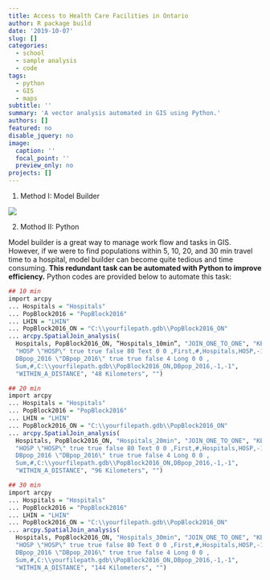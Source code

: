 ```yaml
---
title: Access to Health Care Facilities in Ontario
author: R package build
date: '2019-10-07'
slug: []
categories:
  - school
  - sample analysis
  - code
tags:
  - python
  - GIS
  - maps
subtitle: ''
summary: 'A vector analysis automated in GIS using Python.'
authors: []
featured: no
disable_jquery: no
image:
  caption: ''
  focal_point: ''
  preview_only: no
projects: []
---
```

1. Method I: Model Builder  

![](modelbuilder.jpg)  

2. Mothod II: Python  

Model builder is a great way to manage work flow and tasks in GIS. However, if we were to find populations within 5, 10, 20, and 30 min travel time to a hospital, model builder can become quite tedious and time consuming. **This redundant task can be automated with Python to improve efficiency.** Python codes are provided below to automate this task:  

```r
## 10 min
import arcpy
... Hospitals = "Hospitals"
... PopBlock2016 = "PopBlock2016"
... LHIN = "LHIN"
... PopBlock2016_ON = "C:\\yourfilepath.gdb\\PopBlock2016_ON"
... arcpy.SpatialJoin_analysis(
  Hospitals, PopBlock2016_ON, “Hospitals_10min”, "JOIN_ONE_TO_ONE", "KEEP_COMMON", 
  "HOSP \"HOSP\" true true false 80 Text 0 0 ,First,#,Hospitals,HOSP,-1,-1;
  DBpop_2016 \"DBpop_2016\" true true false 4 Long 0 0 ,
  Sum,#,C:\\yourfilepath.gdb\\PopBlock2016_ON,DBpop_2016,-1,-1", 
  "WITHIN_A_DISTANCE", "48 Kilometers", "")

## 20 min
import arcpy
... Hospitals = "Hospitals"
... PopBlock2016 = "PopBlock2016"
... LHIN = "LHIN"
... PopBlock2016_ON = "C:\\yourfilepath.gdb\\PopBlock2016_ON"
... arcpy.SpatialJoin_analysis(
  Hospitals, PopBlock2016_ON, "Hospitals_20min", "JOIN_ONE_TO_ONE", "KEEP_COMMON", 
  "HOSP \"HOSP\" true true false 80 Text 0 0 ,First,#,Hospitals,HOSP,-1,-1;
  DBpop_2016 \"DBpop_2016\" true true false 4 Long 0 0 , 
  Sum,#,C:\\yourfilepath.gdb\\PopBlock2016_ON,DBpop_2016,-1,-1", 
  "WITHIN_A_DISTANCE", "96 Kilometers", "")

## 30 min
import arcpy
... Hospitals = "Hospitals"
... PopBlock2016 = "PopBlock2016"
... LHIN = "LHIN"
... PopBlock2016_ON = "C:\\yourfilepath.gdb\\PopBlock2016_ON"
... arcpy.SpatialJoin_analysis(
  Hospitals, PopBlock2016_ON, "Hospitals_30min", "JOIN_ONE_TO_ONE", "KEEP_COMMON", 
  "HOSP \"HOSP\" true true false 80 Text 0 0 ,First,#,Hospitals,HOSP,-1,-1;
  DBpop_2016 \"DBpop_2016\" true true false 4 Long 0 0 ,
  Sum,#,C:\\yourfilepath.gdb\\PopBlock2016_ON,DBpop_2016,-1,-1", 
  "WITHIN_A_DISTANCE", "144 Kilometers", "")


```


